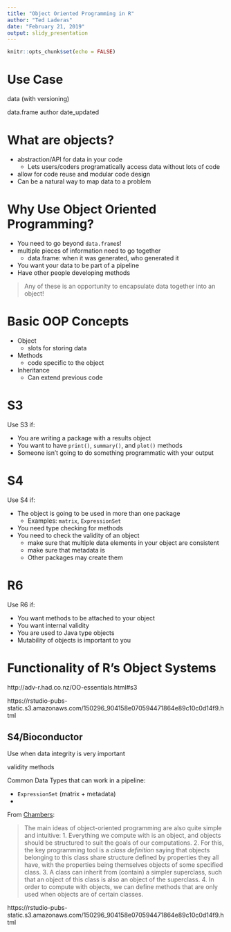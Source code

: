 ```yaml
---
title: "Object Oriented Programming in R"
author: "Ted Laderas"
date: "February 21, 2019"
output: slidy_presentation
---
```


```r
knitr::opts_chunk$set(echo = FALSE)
```

# Use Case

data (with versioning)

data.frame
author
date_updated

# What are objects?

- abstraction/API for data in your code
  - Lets users/coders programatically access data without lots of code
- allow for code reuse and modular code design
- Can be a natural way to map data to a problem

# Why Use Object Oriented Programming?

- You need to go beyond `data.frame`s!
- multiple pieces of information need to go together
  - data.frame: when it was generated, who generated it
- You want your data to be part of a pipeline 
- Have other people developing methods

> Any of these is an opportunity to encapsulate data together into an object!

# Basic OOP Concepts

- Object
    - slots for storing data
- Methods
    - code specific to the object
- Inheritance
    - Can extend previous code

# S3

Use S3 if:

- You are writing a package with a results object
- You want to have `print()`, `summary()`, and `plot()` methods
- Someone isn't going to do something programmatic with your output

# S4

Use S4 if:

- The object is going to be used in more than one package
  - Examples: `matrix`, `ExpressionSet`
- You need type checking for methods
- You need to check the validity of an object
  - make sure that multiple data elements in your object are consistent
  - make sure that metadata is 
  - Other packages may create them

# R6

Use R6 if:

- You want methods to be attached to your object
- You want internal validity
- You are used to Java type objects
- Mutability of objects is important to you

# Functionality of R's Object Systems


http://adv-r.had.co.nz/OO-essentials.html#s3

https://rstudio-pubs-static.s3.amazonaws.com/150296_904158e070594471864e89c10c0d14f9.html

## S4/Bioconductor

Use when data integrity is very important

validity methods

Common Data Types that can work in a pipeline:

- `ExpressionSet` (matrix + metadata)
- 

From [Chambers](https://projecteuclid.org/download/pdfview_1/euclid.ss/1408368569):

> The main ideas of object-oriented programming are also quite simple and intuitive:
1. Everything we compute with is an object, and objects should be structured to suit the goals of our computations.
2. For this, the key programming tool is a *class definition* saying that objects belonging to this class share structure defined by properties they all have, with the properties being themselves objects of some specified class.
3. A class can inherit from (contain) a simpler superclass, such that an object of this class is also an object of the superclass.
4. In order to compute with objects, we can define methods that are only used when objects are of certain classes.

https://rstudio-pubs-static.s3.amazonaws.com/150296_904158e070594471864e89c10c0d14f9.html



